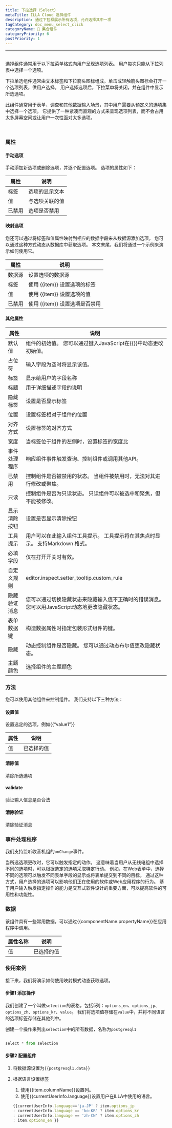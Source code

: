 ```yaml
---
title: 下拉选择（Select）
metaTitle: ILLA Cloud 选择组件
description: 通过下拉框展示所有选项，允许选择其中一项
tagCategory: doc_menu_select_click
categoryName: 🧬 集合组件
categoryPriority: 6
postPriority: 1
---
```


* * *

## <Heading hidden>下拉选择（Select）</Heading>

选择组件通常用于以下拉菜单格式向用户呈现选项列表。 用户每次只能从下拉列表中选择一个选项。

下拉单选组件通常由文本标签和下拉箭头图标组成。单击或轻触箭头图标会打开一个选项列表，供用户选择。 用户选择选项后，下拉菜单将关闭，并在组件中显示所选选项。

此组件通常用于表单、调查和其他数据输入场景，其中用户需要从预定义的选项集中选择一个选项。 它提供了一种紧凑而直观的方式来呈现选项列表，而不会占用太多屏幕空间或让用户一次性面对太多选项。

<img src='https://cdn.illacloud.com/official-website/img/docs/assemble/select1.png' alt="" />

<img src='https://cdn.illacloud.com/official-website/img/docs/assemble/select2.png' alt="" />

### 属性

#### 手动选项

手动添加新选项或删除选项，并逐个配置选项。 选项的属性如下： 

| 属性  | 说明      |
| --- | ------- |
| 标签  | 选项的显示文本 |
| 值   | 与选项关联的值 |
| 已禁用 | 选项是否禁用  |

#### 映射选项

您还可以通过将标签和值属性映射到相应的数据字段来从数据源添加选项。 您可以通过这种方式动态从数据库中获取选项。 本文末尾，我们将通过一个示例来演示如何使用它。

| 属性  | 说明                   |
| --- | -------------------- |
| 数据源 | 设置选项的数据源             |
| 标签  | 使用 {{item}} 设置选项的标签  |
| 值   | 使用 {{item}} 设置选项的值   |
| 已禁用 | 使用 {{item}} 设置选项是否禁用 |

#### 其他属性

| 属性     | 说明                                                   |
| ------ | ---------------------------------------------------- |
| 默认值    | 组件的初始值。 您可以通过键入JavaScript在{{}}中动态更改初始值。              |
| 占位符    | 输入字段为空时将显示该值。                                        |
| 标签     | 显示给用户的字段名称                                           |
| 标题     | 用于详细描述字段的说明                                          |
| 隐藏标签   | 设置是否显示标签                                             |
| 位置     | 设置标签相对于组件的位置                                         |
| 对齐方式   | 设置标签的对齐方式                                            |
| 宽度     | 当标签位于组件的左侧时，设置标签的宽度比                                 |
| 事件处理程序 | 响应组件事件触发查询、控制组件或调用其他API。                             |
| 已禁用    | 控制组件是否被禁用的状态。 当组件被禁用时，无法对其进行修改或聚焦。                   |
| 只读     | 控制组件是否为只读状态。 只读组件可以被选中和聚焦，但不能被修改。                    |
| 显示清除按钮 | 设置是否显示清除按钮                                           |
| 工具提示   | 用户可以在此输入组件工具提示。 工具提示将在其焦点时显示。 支持Markdown 格式。         |
| 必填字段   | 仅在打开开关时有效。                                           |
| 自定义规则  | editor.inspect.setter_tooltip.custom_rule            |
| 隐藏验证消息 | 您可以通过切换隐藏状态来隐藏输入值不正确时的错误消息。 您可以用JavaScript动态地更改隐藏状态。 |
| 表单数据键  | 构造数据属性时指定包装形式组件的键。                                   |
| 隐藏     | 动态控制组件是否隐藏。 您可以通过动态布尔值更改隐藏状态。                        |
| 主题颜色   | 选择组件的主题颜色                                            |

### 方法

您可以使用其他组件来控制组件。 我们支持以下三种方法：

#### 设置值

设置选定的选项，例如{{“value1”}}

| 属性 | 说明    |
| -- | ----- |
| 值  | 已选择的值 |

#### 清除值

清除所选选项

#### validate

验证输入信息是否合法

#### 清除验证

清除验证消息

### 事件处理程序

我们支持监听收音机组的`onChange`事件。 

当所选选项更改时，它可以触发指定的动作。 这意味着当用户从无线电组中选择不同的选项时，可以根据选定的选项采取特定行动。 例如，在Web表单中，选择不同的选项可以触发不同表单字段的显示或将表单提交到不同的目标。 通过这种方式，用户选择的选项可以影响他们正在使用的软件或Web应用程序的行为。 基于用户输入触发指定操作的能力是交互式软件设计的重要方面，可以提高软件的可用性和功能性。

### 数据

该组件具有一些常用数据，可以通过{{componentName.propertyName}}在应用程序中调用。

| 属性名称 | 说明    |
| ---- | ----- |
| 值    | 已选择的值 |

### 使用案例

接下来，我们将演示如何使用映射模式动态获取选项。 

#### 步骤1 添加操作

我们创建了一个叫做`selection`的表格，包括5列：`options_en`、`options_jp`、`options_zh`、`options_kr`、`value`。 我们将选项值存储在`value`中，并将不同语言的选项标签存储在其他列中。 

创建一个操作来列出`selection`中的所有数据，名称为`postgresql1`

<img src='https://cdn.illacloud.com/official-website/img/docs/assemble/radio1.png' alt="" />

```jsx
select * from selection

```

#### 步骤2 配置组件

1.  将数据源设置为`{{postgresql1.data}}` 
2.  根据语言设置标签 

    1.  使用{{item.columnName}}设置列。 
    2.  使用{{currentUserInfo.language}}设置用户在ILLA中使用的语言。

    ```jsx
    {{currentUserInfo.language=='ja-JP' ? item.options_jp
    : currentUserInfo.language == 'ko-KR' ? item.options_kr
    : currentUserInfo.language == 'zh-CN' ? item.options_zh
    : item.options_en }}

    ```

<img src='https://cdn.illacloud.com/official-website/img/docs/assemble/select3.png' alt="" />
